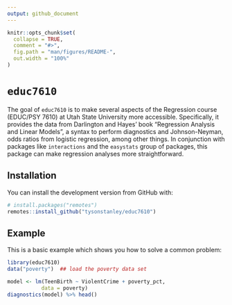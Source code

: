 ```yaml
---
output: github_document
---
```



```r
knitr::opts_chunk$set(
  collapse = TRUE,
  comment = "#>",
  fig.path = "man/figures/README-",
  out.width = "100%"
)
```

# `educ7610`


The goal of `educ7610` is to make several aspects of the Regression course (EDUC/PSY 7610) at Utah State University more accessible. Specifically, it provides the data from Darlington and Hayes' book "Regression Analysis and Linear Models", a syntax to perform diagnostics and Johnson-Neyman, odds ratios from logistic regression, among other things. In conjunction with packages like `interactions` and the `easystats` group of packages, this package can make regression analyses more straightforward.

## Installation

You can install the development version from GitHub with:

``` r
# install.packages("remotes")
remotes::install_github("tysonstanley/educ7610")
```

## Example

This is a basic example which shows you how to solve a common problem:

```r
library(educ7610)
data("poverty")  ## load the poverty data set

model <- lm(TeenBirth ~ ViolentCrime + poverty_pct,
           data = poverty)
diagnostics(model) %>% head()
```


